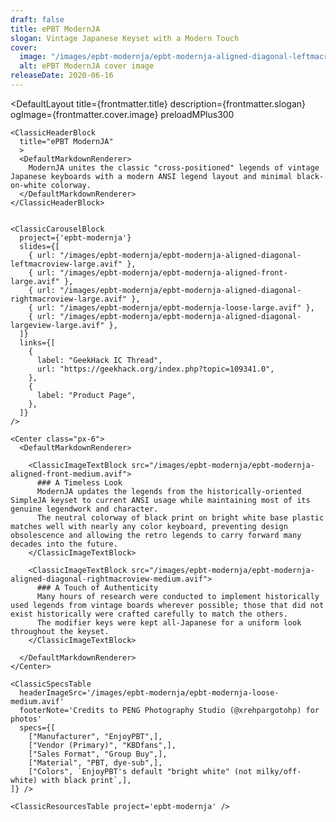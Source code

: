 ```yaml
---
draft: false
title: ePBT ModernJA
slogan: Vintage Japanese Keyset with a Modern Touch
cover:
  image: "/images/epbt-modernja/epbt-modernja-aligned-diagonal-leftmacroview-medium.avif"
  alt: ePBT ModernJA cover image
releaseDate: 2020-06-16
---
```


<DefaultLayout 
  title={frontmatter.title} 
  description={frontmatter.slogan}
  ogImage={frontmatter.cover.image}
  preloadMPlus300
>

  <ClassicBlurredHeader src={frontmatter.cover.image} />

  <div class="container mx-auto">

    <ClassicHeaderBlock 
      title="ePBT ModernJA"
      >
      <DefaultMarkdownRenderer>
        ModernJA unites the classic "cross-positioned" legends of vintage Japanese keyboards with a modern ANSI legend layout and minimal black-on-white colorway.
      </DefaultMarkdownRenderer>
    </ClassicHeaderBlock>


    <ClassicCarouselBlock 
      project={'epbt-modernja'} 
      slides={[
        { url: "/images/epbt-modernja/epbt-modernja-aligned-diagonal-leftmacroview-large.avif" },
        { url: "/images/epbt-modernja/epbt-modernja-aligned-front-large.avif" },
        { url: "/images/epbt-modernja/epbt-modernja-aligned-diagonal-rightmacroview-large.avif" },
        { url: "/images/epbt-modernja/epbt-modernja-loose-large.avif" },
        { url: "/images/epbt-modernja/epbt-modernja-aligned-diagonal-largeview-large.avif" },
      ]} 
      links={[
        {
          label: "GeekHack IC Thread",
          url: "https://geekhack.org/index.php?topic=109341.0",
        },
        {
          label: "Product Page",
        },
      ]}
    />

    <Center class="px-6">
      <DefaultMarkdownRenderer>

        <ClassicImageTextBlock src="/images/epbt-modernja/epbt-modernja-aligned-front-medium.avif">
          ### A Timeless Look
          ModernJA updates the legends from the historically-oriented SimpleJA keyset to current ANSI usage while maintaining most of its genuine legendwork and character.  
          The neutral colorway of black print on bright white base plastic matches well with nearly any color keyboard, preventing design obsolescence and allowing the retro legends to carry forward many decades into the future.
        </ClassicImageTextBlock>

        <ClassicImageTextBlock src="/images/epbt-modernja/epbt-modernja-aligned-diagonal-rightmacroview-medium.avif">
          ### A Touch of Authenticity
          Many hours of research were conducted to implement historically used legends from vintage boards wherever possible; those that did not exist historically were crafted carefully to match the others.  
          The modifier keys were kept all-Japanese for a uniform look throughout the keyset.
        </ClassicImageTextBlock> 

      </DefaultMarkdownRenderer>
    </Center>

    <ClassicSpecsTable 
      headerImageSrc='/images/epbt-modernja/epbt-modernja-loose-medium.avif' 
      footerNote='Credits to PENG Photography Studio (@xrehpargotohp) for photos'
      specs={[
        ["Manufacturer", "EnjoyPBT",],
        ["Vendor (Primary)", "KBDfans",],
        ["Sales Format", "Group Buy",],
        ["Material", "PBT, dye-sub",],
        ["Colors", `EnjoyPBT's default "bright white" (not milky/off-white) with black print`,],
    ]} />

    <ClassicResourcesTable project='epbt-modernja' />

  </div>

</DefaultLayout>